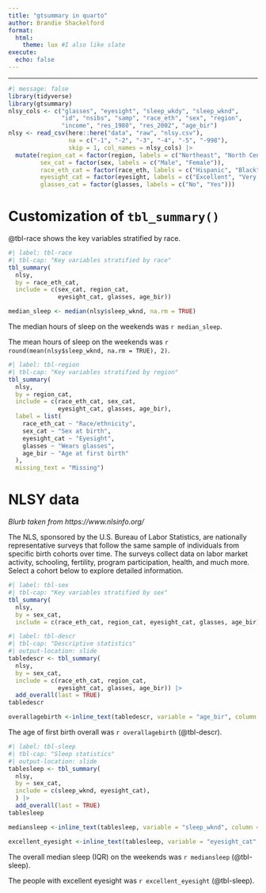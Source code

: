 ```yaml
---
title: "gtsummary in quarto"
author: Brandie Shackelford
format:
  html:
    theme: lux #I also like slate
execute:
  echo: false
---
```


------------------------------------------------------------------------

```r
#| message: false
library(tidyverse)
library(gtsummary)
nlsy_cols <- c("glasses", "eyesight", "sleep_wkdy", "sleep_wknd", 
               "id", "nsibs", "samp", "race_eth", "sex", "region", 
               "income", "res_1980", "res_2002", "age_bir")
nlsy <- read_csv(here::here("data", "raw", "nlsy.csv"), 
                 na = c("-1", "-2", "-3", "-4", "-5", "-998"),
                 skip = 1, col_names = nlsy_cols) |> 
  mutate(region_cat = factor(region, labels = c("Northeast", "North Central", "South", "West")),
         sex_cat = factor(sex, labels = c("Male", "Female")),
         race_eth_cat = factor(race_eth, labels = c("Hispanic", "Black", "Non-Black, Non-Hispanic")),
         eyesight_cat = factor(eyesight, labels = c("Excellent", "Very good", "Good", "Fair", "Poor")),
         glasses_cat = factor(glasses, labels = c("No", "Yes"))) 
```

# Customization of `tbl_summary()`

@tbl-race shows the key variables stratified by race.

```r
#| label: tbl-race
#| tbl-cap: "Key variables stratified by race"
tbl_summary(
  nlsy,
  by = race_eth_cat,
  include = c(sex_cat, region_cat,
              eyesight_cat, glasses, age_bir))
```

```r
median_sleep <- median(nlsy$sleep_wknd, na.rm = TRUE)
```

The median hours of sleep on the weekends was `r median_sleep`.

The mean hours of sleep on the weekends was `r round(mean(nlsy$sleep_wknd, na.rm = TRUE), 2)`.

```r
#| label: tbl-region
#| tbl-cap: "Key variables stratified by region"
tbl_summary(
  nlsy,
  by = region_cat,
  include = c(race_eth_cat, sex_cat,
              eyesight_cat, glasses, age_bir),
  label = list(
    race_eth_cat ~ "Race/ethnicity",
    sex_cat ~ "Sex at birth",
    eyesight_cat ~ "Eyesight",
    glasses ~ "Wears glasses",
    age_bir ~ "Age at first birth"
  ),
  missing_text = "Missing")
```

# **NLSY data**

*Blurb taken from https://www.nlsinfo.org/*

The NLS, sponsored by the U.S. Bureau of Labor Statistics, are nationally representative surveys that follow the same sample of individuals from specific birth cohorts over time. The surveys collect data on labor market activity, schooling, fertility, program participation, health, and much more. Select a cohort below to explore detailed information.

```r
#| label: tbl-sex
#| tbl-cap: "Key variables stratified by sex"
tbl_summary(
  nlsy,
  by = sex_cat,
  include = c(race_eth_cat, region_cat, eyesight_cat, glasses, age_bir)) 
```

```r
#| label: tbl-descr
#| tbl-cap: "Descriptive statistics"
#| output-location: slide
tabledescr <- tbl_summary(
  nlsy,
  by = sex_cat,
  include = c(race_eth_cat, region_cat,
              eyesight_cat, glasses, age_bir)) |> 
  add_overall(last = TRUE)
tabledescr

overallagebirth <-inline_text(tabledescr, variable = "age_bir", column = "stat_0")
```

The age of first birth overall was `r overallagebirth` (@tbl-descr).

```r
#| label: tbl-sleep
#| tbl-cap: "Sleep statistics"
#| output-location: slide
tablesleep <- tbl_summary(
  nlsy,
  by = sex_cat,
  include = c(sleep_wknd, eyesight_cat),
  ) |> 
  add_overall(last = TRUE)
tablesleep

mediansleep <-inline_text(tablesleep, variable = "sleep_wknd", column = "stat_0")

excellent_eyesight <-inline_text(tablesleep, variable = "eyesight_cat", level = "Excellent", column = "stat_0")
```

The overall median sleep (IQR) on the weekends was `r mediansleep` (@tbl-sleep).

The people with excellent eyesight was `r excellent_eyesight` (@tbl-sleep).
